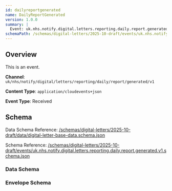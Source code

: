 ```yaml
---
id: dailyreportgenerated
name: DailyReportGenerated
version: 1.0.0
summary: |
  Event: uk.nhs.notify.digital.letters.reporting.daily.report.generated.v1
schemaPath: /schemas/digital-letters/2025-10-draft/events/uk.nhs.notify.digital.letters.reporting.daily.report.generated.v1.schema.json
---
```


## Overview

This is an event.

**Channel**: `uk/nhs/notify/digital/letters/reporting/daily/report/generated/v1`

**Content Type**: `application/cloudevents+json`

**Event Type**: Received

## Schema

Data Schema Reference: [/schemas/digital-letters/2025-10-draft/data/digital-letter-base-data.schema.json](/schemas/digital-letters/2025-10-draft/data/digital-letter-base-data.schema.json)

Schema Reference: [/schemas/digital-letters/2025-10-draft/events/uk.nhs.notify.digital.letters.reporting.daily.report.generated.v1.schema.json](/schemas/digital-letters/2025-10-draft/events/uk.nhs.notify.digital.letters.reporting.daily.report.generated.v1.schema.json)

### Data Schema

<!-- Renders the given schema into the page, as a JSON code block -->
<Schema file="digital-letter-base-data.schema.json" />

<!-- Renders the given schema into the page using a nice Schema component -->
<SchemaViewer file="digital-letter-base-data.schema.json" />

### Envelope Schema

<!-- Renders the given schema into the page, as a JSON code block -->
<Schema file="uk.nhs.notify.digital.letters.reporting.daily.report.generated.v1.schema.json" />

<!-- Renders the given schema into the page using a nice Schema component -->
<SchemaViewer file="uk.nhs.notify.digital.letters.reporting.daily.report.generated.v1.schema.json" />
